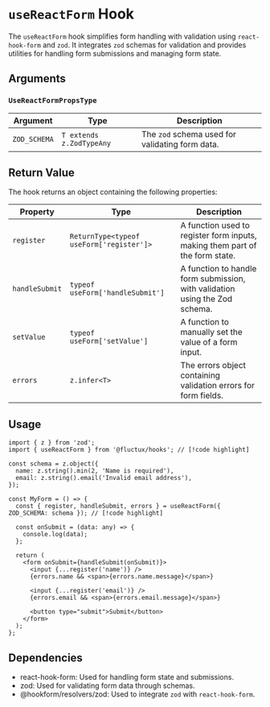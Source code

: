 # `useReactForm` Hook

The `useReactForm` hook simplifies form handling with validation using `react-hook-form` and `zod`. It integrates `zod` schemas for validation and provides utilities for handling form submissions and managing form state.

## Arguments

### `UseReactFormPropsType`
|  Argument     | Type                      | Description                                                     |
|----------------|---------------------------|-----------------------------------------------------------------|
| `ZOD_SCHEMA`   | `T extends z.ZodTypeAny`   | The `zod` schema used for validating form data.                 |

## Return Value

The hook returns an object containing the following properties:

| Property        | Type                              | Description                                                                 |
|-----------------|-----------------------------------|-----------------------------------------------------------------------------|
| `register`      | `ReturnType<typeof useForm['register']>` | A function used to register form inputs, making them part of the form state. |
| `handleSubmit`  | `typeof useForm['handleSubmit']`  | A function to handle form submission, with validation using the Zod schema. |
| `setValue`      | `typeof useForm['setValue']`      | A function to manually set the value of a form input.                       |
| `errors`        | `z.infer<T>`                      | The errors object containing validation errors for form fields.             |

## Usage

```tsx
import { z } from 'zod';
import { useReactForm } from '@fluctux/hooks'; // [!code highlight]

const schema = z.object({
  name: z.string().min(2, 'Name is required'),
  email: z.string().email('Invalid email address'),
});

const MyForm = () => {
  const { register, handleSubmit, errors } = useReactForm({ ZOD_SCHEMA: schema }); // [!code highlight]

  const onSubmit = (data: any) => {
    console.log(data);
  };

  return (
    <form onSubmit={handleSubmit(onSubmit)}>
      <input {...register('name')} />
      {errors.name && <span>{errors.name.message}</span>}

      <input {...register('email')} />
      {errors.email && <span>{errors.email.message}</span>}

      <button type="submit">Submit</button>
    </form>
  );
};
```
## Dependencies

- react-hook-form: Used for handling form state and submissions.
- zod: Used for validating form data through schemas.
- @hookform/resolvers/zod: Used to integrate `zod` with `react-hook-form`.